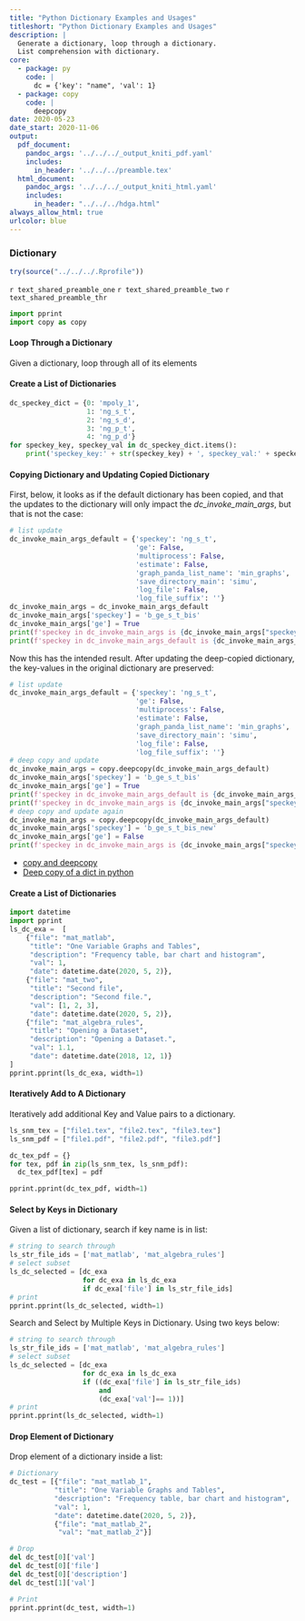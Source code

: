 ```yaml
---
title: "Python Dictionary Examples and Usages"
titleshort: "Python Dictionary Examples and Usages"
description: |
  Generate a dictionary, loop through a dictionary. 
  List comprehension with dictionary. 
core:
  - package: py
    code: |
      dc = {'key': "name", 'val': 1}
  - package: copy
    code: |
      deepcopy
date: 2020-05-23
date_start: 2020-11-06
output:
  pdf_document:
    pandoc_args: '../../../_output_kniti_pdf.yaml'
    includes:
      in_header: '../../../preamble.tex'
  html_document:
    pandoc_args: '../../../_output_kniti_html.yaml'
    includes:
      in_header: "../../../hdga.html"
always_allow_html: true
urlcolor: blue
---
```


### Dictionary

```r
try(source("../../../.Rprofile"))
```

`r text_shared_preamble_one`
`r text_shared_preamble_two`
`r text_shared_preamble_thr`

```python
import pprint
import copy as copy
```

#### Loop Through a Dictionary

Given a dictionary, loop through all of its elements

#### Create a List of Dictionaries

```python
dc_speckey_dict = {0: 'mpoly_1',
                   1: 'ng_s_t',
                   2: 'ng_s_d',
                   3: 'ng_p_t',
                   4: 'ng_p_d'}
for speckey_key, speckey_val in dc_speckey_dict.items():
    print('speckey_key:' + str(speckey_key) + ', speckey_val:' + speckey_val)
```

#### Copying Dictionary and Updating Copied Dictionary

First, below, it looks as if the default dictionary has been copied, and that the updates to the dictionary will only impact the *dc_invoke_main_args*, but that is not the case: 

```python
# list update
dc_invoke_main_args_default = {'speckey': 'ng_s_t',
                               'ge': False,
                               'multiprocess': False,
                               'estimate': False,
                               'graph_panda_list_name': 'min_graphs',
                               'save_directory_main': 'simu',
                               'log_file': False,
                               'log_file_suffix': ''}
dc_invoke_main_args = dc_invoke_main_args_default
dc_invoke_main_args['speckey'] = 'b_ge_s_t_bis'
dc_invoke_main_args['ge'] = True
print(f'speckey in dc_invoke_main_args is {dc_invoke_main_args["speckey"]}.')
print(f'speckey in dc_invoke_main_args_default is {dc_invoke_main_args_default["speckey"]}.')
```

Now this has the intended result. After updating the deep-copied dictionary, the key-values in the original dictionary are preserved:

```python
# list update
dc_invoke_main_args_default = {'speckey': 'ng_s_t',
                               'ge': False,
                               'multiprocess': False,
                               'estimate': False,
                               'graph_panda_list_name': 'min_graphs',
                               'save_directory_main': 'simu',
                               'log_file': False,
                               'log_file_suffix': ''}
# deep copy and update
dc_invoke_main_args = copy.deepcopy(dc_invoke_main_args_default)
dc_invoke_main_args['speckey'] = 'b_ge_s_t_bis'
dc_invoke_main_args['ge'] = True
print(f'speckey in dc_invoke_main_args_default is {dc_invoke_main_args_default["speckey"]}.')
print(f'speckey in dc_invoke_main_args is {dc_invoke_main_args["speckey"]}.')
# deep copy and update again
dc_invoke_main_args = copy.deepcopy(dc_invoke_main_args_default)
dc_invoke_main_args['speckey'] = 'b_ge_s_t_bis_new'
dc_invoke_main_args['ge'] = False
print(f'speckey in dc_invoke_main_args is {dc_invoke_main_args["speckey"]}.')
```


- [copy and deepcopy](https://docs.python.org/2/library/copy.html)
- [Deep copy of a dict in python](https://stackoverflow.com/questions/5105517/deep-copy-of-a-dict-in-python)

#### Create a List of Dictionaries

```python
import datetime
import pprint
ls_dc_exa =  [
    {"file": "mat_matlab",
     "title": "One Variable Graphs and Tables",
     "description": "Frequency table, bar chart and histogram",
     "val": 1,
     "date": datetime.date(2020, 5, 2)},
    {"file": "mat_two",
     "title": "Second file",
     "description": "Second file.",
     "val": [1, 2, 3],
     "date": datetime.date(2020, 5, 2)},
    {"file": "mat_algebra_rules",
     "title": "Opening a Dataset",
     "description": "Opening a Dataset.",
     "val": 1.1,
     "date": datetime.date(2018, 12, 1)}
]
pprint.pprint(ls_dc_exa, width=1)
```

#### Iteratively Add to A Dictionary

Iteratively add additional Key and Value pairs to a dictionary.

```python
ls_snm_tex = ["file1.tex", "file2.tex", "file3.tex"]
ls_snm_pdf = ["file1.pdf", "file2.pdf", "file3.pdf"]

dc_tex_pdf = {}
for tex, pdf in zip(ls_snm_tex, ls_snm_pdf):
  dc_tex_pdf[tex] = pdf

pprint.pprint(dc_tex_pdf, width=1)
```

#### Select by Keys in Dictionary

Given a list of dictionary, search if key name is in list:

```python
# string to search through
ls_str_file_ids = ['mat_matlab', 'mat_algebra_rules']
# select subset
ls_dc_selected = [dc_exa
                  for dc_exa in ls_dc_exa
                  if dc_exa['file'] in ls_str_file_ids]
# print
pprint.pprint(ls_dc_selected, width=1)
```

Search and Select by Multiple Keys in Dictionary. Using two keys below:

```python
# string to search through
ls_str_file_ids = ['mat_matlab', 'mat_algebra_rules']
# select subset
ls_dc_selected = [dc_exa
                  for dc_exa in ls_dc_exa
                  if ((dc_exa['file'] in ls_str_file_ids)
                      and
                      (dc_exa['val']== 1))]
# print
pprint.pprint(ls_dc_selected, width=1)
```

#### Drop Element of Dictionary

Drop element of a dictionary inside a list:

```python
# Dictionary
dc_test = [{"file": "mat_matlab_1",
           "title": "One Variable Graphs and Tables",
           "description": "Frequency table, bar chart and histogram",
           "val": 1,
           "date": datetime.date(2020, 5, 2)},
           {"file": "mat_matlab_2", 
            "val": "mat_matlab_2"}]

# Drop           
del dc_test[0]['val']
del dc_test[0]['file']
del dc_test[0]['description']
del dc_test[1]['val']

# Print
pprint.pprint(dc_test, width=1)
```
